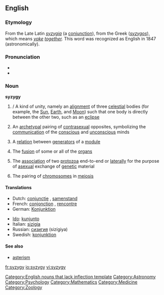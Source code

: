 {{was wotd|2006|January|28}}
==English==

===Etymology===
From the Late Latin ''[[syzygia]]'' (a [[conjunction]]), from the Greek (''[[syzygos]]''), which means ''[[yoke]] [[together]].'' This word was recognized as English in 1847 (astronomically).

===Pronunciation===
*{{SAMPA|/"sIz.IdZi/}}
*{{IPA|/'sɪz.ɪdʒi/}}

===Noun===
{{wikipedia}}
'''syzygy'''

# {{astronomy}}/{{astrology}} A kind of unity, namely an [[alignment]] of three [[celestial]] bodies (for example, the [[Sun]], [[Earth]], and [[Moon]]) such that one body is directly between the other two, such as an [[eclipse]]
# {{psychology}} An [[archetypal]] pairing of [[contrasexual]] opposites, symbolizing the [[communication]] of the [[conscious]] and [[unconscious]] minds
# {{mathematics}} A [[relation]] between [[generator|generators]] of a [[module]]
# {{medicine}} The [[fusion]] of some or all of the [[organs]]
# {{zoology}} The [[association]] of two [[protozoa]] end-to-end or [[laterally]] for the purpose of [[asexual]] exchange of [[genetic]] material
# {{zoology}} The pairing of [[chromosome|chromosomes]] in [[meiosis]]

====Translations====
{{top}}
*Dutch: [[conjunctie]] {{f}}, [[samenstand]] {{m}}
*French: [[conjonction]] {{f}}, [[rencontre]] {{m}}
*German: [[Konjunktion]] {{f}}
{{mid}}
*[[Ido]]: [[kunjunto]]
*Italian: [[sizigia]] {{f}}
*Russian: [[сизигия]] (sizígiya) {{f}}
*Swedish: [[konjunktion]] {{c}}
{{bottom}}

====See also====
*[[asterism]]

[[Category:English nouns that lack inflection template]]
[[Category:Astronomy]]
[[Category:Psychology]]
[[Category:Mathematics]]
[[Category:Medicine]]
[[Category:Zoology]]

[[fr:syzygy]]
[[io:syzygy]]
[[vi:syzygy]]